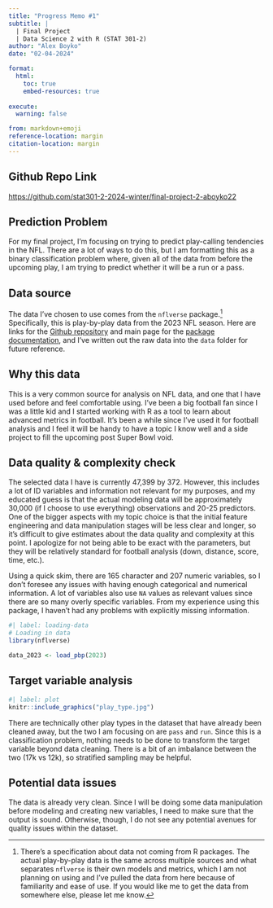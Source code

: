 ```yaml
---
title: "Progress Memo #1"
subtitle: |
  | Final Project 
  | Data Science 2 with R (STAT 301-2)
author: "Alex Boyko"
date: "02-04-2024"

format:
  html:
    toc: true
    embed-resources: true
    
execute:
  warning: false

from: markdown+emoji 
reference-location: margin
citation-location: margin
---
```


::: {.callout-tip icon=false}

## Github Repo Link

[https://github.com/stat301-2-2024-winter/final-project-2-aboyko22](https://github.com/stat301-2-2024-winter/final-project-2-aboyko22)

:::

## Prediction Problem

For my final project, I'm focusing on trying to predict play-calling tendencies in the NFL. There are a lot of ways to do this, but I am formatting this as a binary classification problem where, given all of the data from before the upcoming play, I am trying to predict whether it will be a run or a pass.

## Data source

The data I've chosen to use comes from the `nflverse` package.^[There's a specification about data not coming from R packages. The actual play-by-play data is the same across multiple sources and what separates `nflverse` is their own models and metrics, which I am not planning on using and I've pulled the data from here because of familiarity and ease of use. If you would like me to get the data from somewhere else, please let me know.] Specifically, this is play-by-play data from the 2023 NFL season. Here are links for the [Github repository](https://github.com/nflverse) and main page for the [package documentation](https://nflverse.nflverse.com/), and I've written out the raw data into the `data` folder for future reference.

## Why this data

This is a very common source for analysis on NFL data, and one that I have used before and feel comfortable using. I've been a big football fan since I was a little kid and I started working with R as a tool to learn about advanced metrics in football. It's been a while since I've used it for football analysis and I feel it will be handy to have a topic I know well and a side project to fill the upcoming post Super Bowl void.

## Data quality & complexity check

The selected data I have is currently 47,399 by 372. However, this includes a lot of ID variables and information not relevant for my purposes, and my educated guess is that the actual modeling data will be approximately 30,000 (if I choose to use everything) observations and 20-25 predictors. One of the bigger aspects with my topic choice is that the initial feature engineering and data manipulation stages will be less clear and longer, so it's difficult to give estimates about the data quality and complexity at this point. I apologize for not being able to be exact with the parameters, but they will be relatively standard for football analysis (down, distance, score, time, etc.).

Using a quick skim, there are 165 character and 207 numeric variables, so I don't foresee any issues with having enough categorical and numerical information. A lot of variables also use `NA` values as relevant values since there are so many overly specific variables. From my experience using this package, I haven't had any problems with explicitly missing information.

```r
#| label: loading-data
# Loading in data
library(nflverse)

data_2023 <- load_pbp(2023)

```

## Target variable analysis

```r
#| label: plot
knitr::include_graphics("play_type.jpg")

```

There are technically other play types in the dataset that have already been cleaned away, but the two I am focusing on are `pass` and `run`. Since this is a classification problem, nothing needs to be done to transform the target variable beyond data cleaning. There is a bit of an imbalance between the two (17k vs 12k), so stratified sampling may be helpful.

## Potential data issues

The data is already very clean. Since I will be doing some data manipulation before modeling and creating new variables, I need to make sure that the output is sound. Otherwise, though, I do not see any potential avenues for quality issues within the dataset.
